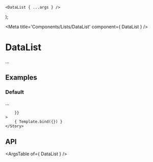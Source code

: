 
	<DataList { ...args } />
);

<Meta title='Components/Lists/DataList' component={ DataList } />

# DataList

...

## Examples

### Default

...

<Canvas>
	<Story
		name="Default"
		args={{
			
		}}
	>
		{ Template.bind({}) }
	</Story>
</Canvas>

## API

<ArgsTable of={ DataList } />
